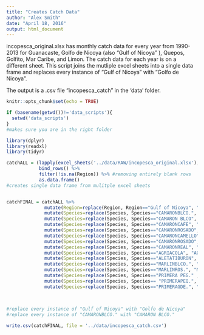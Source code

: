 ```yaml
---
title: "Creates Catch Data"
author: "Alex Smith"
date: "April 18, 2016"
output: html_document
---
```


incopesca_original.xlsx has monthly catch data for every year from 1990-2013 for Guanacaste, Golfo de Nicoya (also "Gulf of Nicoya" ), Quepos, Golfito, Mar Caribe, and Limon. The catch data for each year is on a different sheet. This script joins the mutliple excel sheets into a single data frame and replaces every instance of "Gulf of Nicoya" with "Golfo de Nicoya". 

The output is a .csv file "incopesca_catch" in the 'data' folder. 


```r
knitr::opts_chunk$set(echo = TRUE)

if (basename(getwd())!='data_scripts'){
  setwd('data_scripts')
}
#makes sure you are in the right folder

library(dplyr)
library(readxl) 
library(tidyr)
```

```r

catchALL = (lapply(excel_sheets('../data/RAW/incopesca_original.xlsx'),read_excel, path='../data/RAW/incopesca_original.xlsx' )) %>%
            bind_rows() %>%
            filter(!is.na(Region)) %>% #removing entirely blank rows
            as.data.frame()
#creates single data frame from mulitple excel sheets


catchFINAL = catchALL %>%
              mutate(Region=replace(Region, Region=="Gulf of Nicoya", "Golfo de Nicoya")) %>%
              mutate(Species=replace(Species, Species=="CAMARONBLCO.", "CAMARON BLCO.")) %>%
              mutate(Species=replace(Species, Species=="CAMARON BLCO", "CAMARON BLCO.")) %>%
              mutate(Species=replace(Species, Species=="CAMARONCAFE", "CAMARON CAFE")) %>%
              mutate(Species=replace(Species, Species=="CAMARONROSADO", "CAMARON ROSADO"))%>% 
              mutate(Species=replace(Species, Species=="CAMARONCAMELLO", "CAMARON CAMELLO")) %>%
              mutate(Species=replace(Species, Species=="CAMARONROSADO", "CAMARON ROSADO"))%>% 
              mutate(Species=replace(Species, Species=="CAMARONREAL", "CAMARON REAL")) %>%
              mutate(Species=replace(Species, Species=="AGRIACOLA", "AGRIA COLA")) %>%
              mutate(Species=replace(Species, Species=="ALETATIBURON", "ALETA TIBURON"))%>% 
              mutate(Species=replace(Species, Species=="MARLINBLCO.", "MARLIN BLCO.")) %>%
              mutate(Species=replace(Species, Species=="MARLINROS.", "MARLIN ROS.")) %>%
              mutate(Species=replace(Species, Species=="PRIMERA PEG." , "PRIMERA PEQ.")) %>%
              mutate(Species=replace(Species, Species== "PRIMERAPEQ.", "PRIMERA PEQ.")) %>%
              mutate(Species=replace(Species, Species=="PRIMERAGDE.", "PRIMERA GDE.")) 
  
  

#replace every instance of "Gulf of Nicoya" with "Golfo de Nicoya"
#replace every instance of "CAMARONBLCO." with "CAMARON BLCO."

```

```r

write.csv(catchFINAL, file = '../data/incopesca_catch.csv')

```

